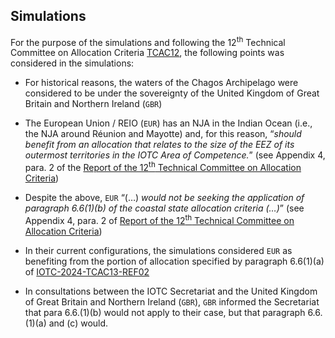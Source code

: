 ## Simulations {#simulations}

For the purpose of the simulations and following the 12^th^ Technical Committee on Allocation Criteria [TCAC12](https://iotc.org/meetings/12th-meeting-technical-committee-allocation-criteria-tcac), the following points was considered in the simulations:

- For historical reasons, the waters of the Chagos Archipelago were considered to be under the sovereignty of the United Kingdom of Great Britain and Northern Ireland (`GBR`)

-   The European Union / REIO (`EUR`) has an NJA in the Indian Ocean (i.e., the NJA around Réunion and Mayotte) and, for this reason, "*should benefit from an allocation that relates to the size of the EEZ of its outermost territories in the IOTC Area of Competence.*" (see Appendix 4, para. 2 of the [Report of the 12^th^ Technical Committee on Allocation Criteria](https://iotc.org/documents/TCAC/12/RE))

-   Despite the above, `EUR` "(...) *would not be seeking the application of paragraph 6.6(1)(b) of the coastal state allocation criteria (...)*" (see Appendix 4, para. 2 of [Report of the 12^th^ Technical Committee on Allocation Criteria](https://iotc.org/documents/TCAC/12/RE))

-   In their current configurations, the simulations considered `EUR` as benefiting from the portion of allocation specified by paragraph 6.6(1)(a) of [IOTC-2024-TCAC13-REF02](https://iotc.org/documents/TCAC/13/REF02E)

-   In consultations between the IOTC Secretariat and the United Kingdom of Great Britain and Northern Ireland (`GBR`), `GBR` informed the Secretariat that para 6.6.(1)(b) would not apply to their case, but that paragraph 6.6.(1)(a) and (c) would.
